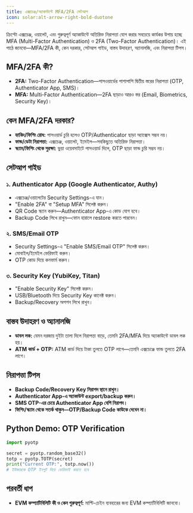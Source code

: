 ```yaml
---
title: এক্সচেঞ্জ/অ্যাকাউন্টে MFA/2FA সেটআপ
icon: solar:alt-arrow-right-bold-duotone
---
```


ক্রিপ্টো এক্সচেঞ্জ, ওয়ালেট, এবং গুরুত্বপূর্ণ অ্যাকাউন্টে অতিরিক্ত নিরাপত্তা যোগ করার সবচেয়ে কার্যকর উপায় হচ্ছে MFA (Multi-Factor Authentication) ও 2FA (Two-Factor Authentication)। এই পাঠে জানবো—MFA/2FA কী, কেন দরকার, সেটআপ গাইড, বাস্তব উদাহরণ, অ্যানালজি, এবং নিরাপত্তা টিপস।

## MFA/2FA কী?
- **2FA:** Two-Factor Authentication—পাসওয়ার্ডের পাশাপাশি দ্বিতীয় স্তরের নিরাপত্তা (OTP, Authenticator App, SMS)।
- **MFA:** Multi-Factor Authentication—2FA ছাড়াও আরও স্তর (Email, Biometrics, Security Key)।

## কেন MFA/2FA দরকার?
- **হ্যাকিং/ফিশিং রোধ:** পাসওয়ার্ড চুরি হলেও OTP/Authenticator ছাড়া অ্যাক্সেস সম্ভব নয়।
- **ফান্ড/ডেটা নিরাপত্তা:** এক্সচেঞ্জ, ওয়ালেট, ইমেইল—সবকিছুতে অতিরিক্ত নিরাপত্তা।
- **স্ক্যাম/ফিশিং থেকে সুরক্ষা:** ভুয়া ওয়েবসাইটে পাসওয়ার্ড দিলে, OTP ছাড়া ফান্ড চুরি সম্ভব নয়।

## সেটআপ গাইড
### ১. Authenticator App (Google Authenticator, Authy)
- এক্সচেঞ্জ/ওয়ালেটের Security Settings-এ যান।
- "Enable 2FA" বা "Setup MFA" সিলেক্ট করুন।
- QR Code স্ক্যান করুন—Authenticator App-এ কোড যোগ হবে।
- Backup Code লিখে রাখুন—ফোন হারালে restore করতে পারবেন।

### ২. SMS/Email OTP
- Security Settings-এ "Enable SMS/Email OTP" সিলেক্ট করুন।
- মোবাইল/ইমেইল ভেরিফাই করুন।
- OTP কোড দিয়ে কনফার্ম করুন।

### ৩. Security Key (YubiKey, Titan)
- "Enable Security Key" সিলেক্ট করুন।
- USB/Bluetooth দিয়ে Security Key কানেক্ট করুন।
- Backup/Recovery অপশন লিখে রাখুন।

## বাস্তব উদাহরণ ও অ্যানালজি
- **ডাবল লক:** যেমন দরজায় দুইটা তালা দিলে নিরাপত্তা বাড়ে, তেমনি 2FA/MFA দিয়ে অ্যাকাউন্টে ডাবল লক হয়।
- **ATM কার্ড + OTP:** ATM কার্ড দিয়ে টাকা তুলতে OTP লাগে—তেমনি এক্সচেঞ্জে ফান্ড তুলতে 2FA লাগে।

## নিরাপত্তা টিপস
- **Backup Code/Recovery Key নিরাপদ স্থানে রাখুন।**
- **Authenticator App-এ অ্যাকাউন্ট export/backup করুন।**
- **SMS OTP-এর চেয়ে Authenticator App বেশি নিরাপদ।**
- **ফিশিং/স্ক্যাম থেকে সতর্ক থাকুন—OTP/Backup Code কাউকে দেবেন না।**

## Python Demo: OTP Verification
```python
import pyotp

secret = pyotp.random_base32()
totp = pyotp.TOTP(secret)
print("Current OTP:", totp.now())
# ইউজারকে OTP ইনপুট দিয়ে ভেরিফাই করতে হবে
```

## পরবর্তী ধাপ
- **EVM কম্প্যাটিবিলিটি কী ও কেন গুরুত্বপূর্ণ:** মাল্টি-চেইন ব্যবহারের জন্য EVM কম্প্যাটিবিলিটি জানবো।
